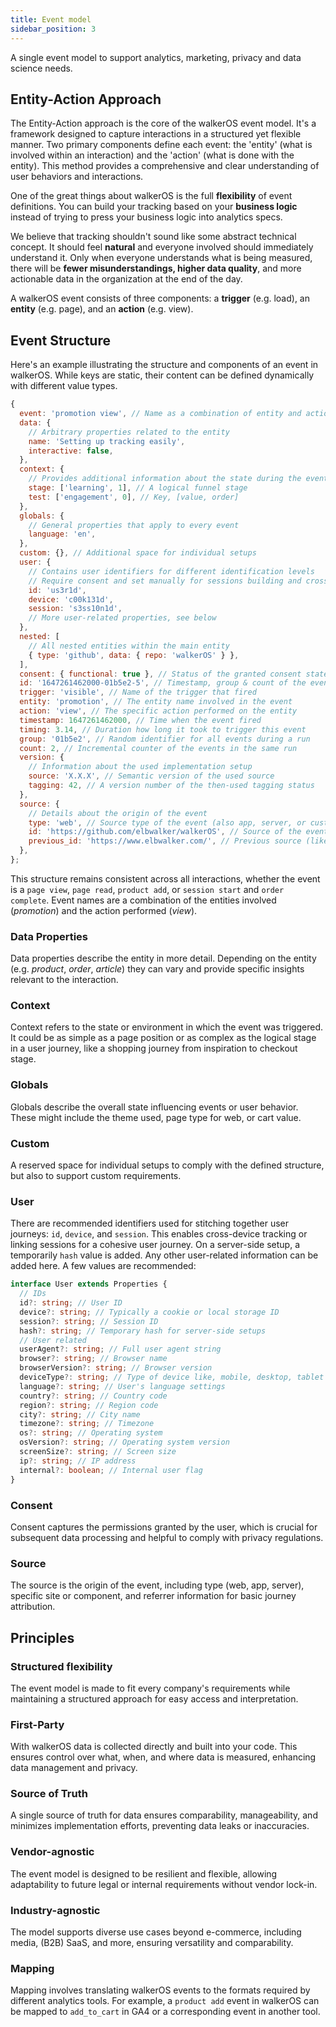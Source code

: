 ```yaml
---
title: Event model
sidebar_position: 3
---
```


A single event model to support analytics, marketing, privacy and data science
needs.

## Entity-Action Approach

The Entity-Action approach is the core of the walkerOS event model. It's a
framework designed to capture interactions in a structured yet flexible manner.
Two primary components define each event: the 'entity' (what is involved within
an interaction) and the 'action' (what is done with the entity). This method
provides a comprehensive and clear understanding of user behaviors and
interactions.

One of the great things about walkerOS is the full **flexibility** of event
definitions. You can build your tracking based on your **business logic**
instead of trying to press your business logic into analytics specs.

We believe that tracking shouldn't sound like some abstract technical concept.
It should feel **natural** and everyone involved should immediately understand
it. Only when everyone understands what is being measured, there will be **fewer
misunderstandings, higher data quality**, and more actionable data in the
organization at the end of the day.

A walkerOS event consists of three components: a **trigger** (e.g. load), an
**entity** (e.g. page), and an **action** (e.g. view).

## Event Structure

Here's an example illustrating the structure and components of an event in
walkerOS. While keys are static, their content can be defined dynamically with
different value types.

```js
{
  event: 'promotion view', // Name as a combination of entity and action
  data: {
    // Arbitrary properties related to the entity
    name: 'Setting up tracking easily',
    interactive: false,
  },
  context: {
    // Provides additional information about the state during the event
    stage: ['learning', 1], // A logical funnel stage
    test: ['engagement', 0], // Key, [value, order]
  },
  globals: {
    // General properties that apply to every event
    language: 'en',
  },
  custom: {}, // Additional space for individual setups
  user: {
    // Contains user identifiers for different identification levels
    // Require consent and set manually for sessions building and cross-device
    id: 'us3r1d',
    device: 'c00k131d',
    session: 's3ss10n1d',
    // More user-related properties, see below
  },
  nested: [
    // All nested entities within the main entity
    { type: 'github', data: { repo: 'walkerOS' } },
  ],
  consent: { functional: true }, // Status of the granted consent state(s)
  id: '1647261462000-01b5e2-5', // Timestamp, group & count of the event
  trigger: 'visible', // Name of the trigger that fired
  entity: 'promotion', // The entity name involved in the event
  action: 'view', // The specific action performed on the entity
  timestamp: 1647261462000, // Time when the event fired
  timing: 3.14, // Duration how long it took to trigger this event
  group: '01b5e2', // Random identifier for all events during a run
  count: 2, // Incremental counter of the events in the same run
  version: {
    // Information about the used implementation setup
    source: 'X.X.X', // Semantic version of the used source
    tagging: 42, // A version number of the then-used tagging status
  },
  source: {
    // Details about the origin of the event
    type: 'web', // Source type of the event (also app, server, or custom one)
    id: 'https://github.com/elbwalker/walkerOS', // Source of the event's origin
    previous_id: 'https://www.elbwalker.com/', // Previous source (like referrer)
  },
};

```

This structure remains consistent across all interactions, whether the event is
a `page view`, `page read`, `product add`, or `session start` and
`order complete`. Event names are a combination of the entities involved
(_promotion_) and the action performed (_view_).

### Data Properties

Data properties describe the entity in more detail. Depending on the entity
(e.g. _product_, _order_, _article_) they can vary and provide specific insights
relevant to the interaction.

### Context

Context refers to the state or environment in which the event was triggered. It
could be as simple as a page position or as complex as the logical stage in a
user journey, like a shopping journey from inspiration to checkout stage.

### Globals

Globals describe the overall state influencing events or user behavior. These
might include the theme used, page type for web, or cart value.

### Custom

A reserved space for individual setups to comply with the defined structure, but
also to support custom requirements.

### User

There are recommended identifiers used for stitching together user journeys:
`id`, `device`, and `session`. This enables cross-device tracking or linking
sessions for a cohesive user journey. On a server-side setup, a temporarily
`hash` value is added. Any other user-related information can be added here. A
few values are recommended:

```ts
interface User extends Properties {
  // IDs
  id?: string; // User ID
  device?: string; // Typically a cookie or local storage ID
  session?: string; // Session ID
  hash?: string; // Temporary hash for server-side setups
  // User related
  userAgent?: string; // Full user agent string
  browser?: string; // Browser name
  browserVersion?: string; // Browser version
  deviceType?: string; // Type of device like, mobile, desktop, tablet
  language?: string; // User's language settings
  country?: string; // Country code
  region?: string; // Region code
  city?: string; // City name
  timezone?: string; // Timezone
  os?: string; // Operating system
  osVersion?: string; // Operating system version
  screenSize?: string; // Screen size
  ip?: string; // IP address
  internal?: boolean; // Internal user flag
}
```

### Consent

Consent captures the permissions granted by the user, which is crucial for
subsequent data processing and helpful to comply with privacy regulations.

### Source

The source is the origin of the event, including type (web, app, server),
specific site or component, and referrer information for basic journey
attribution.

## Principles

### Structured flexibility

The event model is made to fit every company's requirements while maintaining a
structured approach for easy access and interpretation.

### First-Party

With walkerOS data is collected directly and built into your code. This ensures
control over what, when, and where data is measured, enhancing data management
and privacy.

### Source of Truth

A single source of truth for data ensures comparability, manageability, and
minimizes implementation efforts, preventing data leaks or inaccuracies.

### Vendor-agnostic

The event model is designed to be resilient and flexible, allowing adaptability
to future legal or internal requirements without vendor lock-in.

### Industry-agnostic

The model supports diverse use cases beyond e-commerce, including media, (B2B)
SaaS, and more, ensuring versatility and comparability.

### Mapping

Mapping involves translating walkerOS events to the formats required by
different analytics tools. For example, a `product add` event in walkerOS can be
mapped to `add_to_cart` in GA4 or a corresponding event in another tool.
